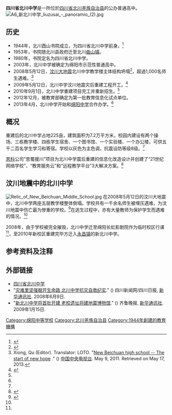 '''四川省北川中学'''是一所位於[[四川省|四川省]][[北川羌族自治县|北川羌族自治县]]的公办普通高中。
[[File:A6_新北川中学_liuzusai_-_panoramio_(2).jpg|thumb]]
== 历史 ==
* 1944年，北川酉山书院成立，为四川省北川中学前身。<ref name=":0">{{Cite web|url=http://scsbczx.30edu.com.cn/Article/7ed18581-311a-4ec6-8b6a-9b8602dbada6.shtml|title=北川中学简介|accessdate=2017-08-28|author=北川中学|date=2013-11-11|publisher=|archive-date=2019-05-13|archive-url=https://web.archive.org/web/20190513225034/http://scsbczx.30edu.com.cn/Article/7ed18581-311a-4ec6-8b6a-9b8602dbada6.shtml|dead-url=no}}</ref>
* 1953年，书院随北川县政府迁至北川[[曲山镇|曲山镇]]。
* 1980年，书院定名为四川省北川中学。
* 2003年，北川中学被确定为绵阳市示范性普通高中。
* 2008年5月12日，[[汶川大地震|汶川大地震]]北川中学教学楼主体结构坍塌<ref name=":2">{{Cite book|title=汶川十日|last=Phoenix Setellite Television|first=凤凰卫视出版中心|publisher=湖南文艺出版社|year=2008|isbn=9787540441692|location=|pages=}}</ref>，超過1,000名师生遇难。<ref name="NewBStartnewhope">Xiong, Qu (Editor). Translator: LOTO. "[http://english.cntv.cn/special/special/wenchuan_3years/20110509/107663.shtml New Beichuan high school -- The start of new hope] {{WebCite|url=https://www.webcitation.org/6GgY3B22G?url=http://english.cntv.cn/special/special/wenchuan_3years/20110509/107663.shtml |date=20130517150752 |dateformat=iso }}." () [[中国中央电视台|中国中央电视台]]. May 9, 2011. Retrieved on May 17, 2013.</ref>
* 2009年5月12日，北川中学汶川地震灾后重建工程开工。<ref name=":1">{{Cite web|url=http://edu.people.com.cn/GB/8216/189817/index.html|title=在那羊角花盛开的地方 北川中学重建一周年纪实|accessdate=2017-08-28|author=人民网|date=|publisher=|archive-date=2017-08-28|archive-url=https://web.archive.org/web/20170828143026/http://edu.people.com.cn/GB/8216/189817/index.html|dead-url=no}}</ref>
* 2010年9月1日，北川中学重建项目完工并重新招生。<ref name="NewBStartnewhope" />
* 2012年12月，被教育部确定为第一批教育信息化试点单位。
* 2013年4月，北川中学开始和[[绵阳中学|绵阳中学]]合作办学。<ref name=":0" />

== 概况 ==
重建后的北川中学占地225亩，建筑面积为7.2万平方米，校园内建设有两个操场、三栋教学楼、四栋学生宿舍、一个图书馆、一个实验楼、一个办公楼，可供五千二百名学生学习和寄宿。学校以灰色为主色调，抗震设防等级8级。<ref name=":1" />

[[思科系统|思科]]公司“思蜀援川”项目为北川中学震后重建的信息化改造设计并创建了“21世纪网络学校”、“教育服务云”和“远程教学平台”3大解决方案。<ref>{{Cite web|url=https://www.cisco.com/c/m/zh_cn/about/csr/video-edu.html|title=思蜀援川 - 教育援助|accessdate=2017-08-28|author=Cisco|date=|publisher=|archive-date=2017-08-28|archive-url=https://web.archive.org/web/20170828103308/https://www.cisco.com/c/m/zh_cn/about/csr/video-edu.html|dead-url=no}}</ref>

== 汶川地震中的北川中学 ==
[[File:Relic_of_New_Beichuan_Middle_School.jpg|thumb]]
在2008年5月12日的汶川大地震中，北川中学两座五层教学楼整体倒塌。学校共有一千余名师生被埋压遇难，为汶川地震中伤亡最为惨重的学校。<ref>{{Cite news|url=http://news.qq.com/a/20080515/003461.htm|title=北川中学搜救惨烈 估计千人死亡和失踪|author=南方都市报|date=2008-05-15|work=|accessdate=|archive-date=2017-08-28|archive-url=https://web.archive.org/web/20170828104324/http://news.qq.com/a/20080515/003461.htm|dead-url=no}}</ref>在逃生过程中，亦有大量教师为保护学生而遇难的情况。<ref name=":2" />

2008年，由于学校被完全摧毁，北川中学迁至绵阳长虹影剧院作为临时校区行课<ref name=":0" />，至2010年新校区重建完毕方迁入[[永昌镇_(北川羌族自治县)|永昌镇]]的新北川中学。

==参考资料及注释 ==
{{reflist}}

==外部链接 ==
* [http://www.scsbczx.com/ 四川省北川中学]{{Wayback|url=http://www.scsbczx.com/ |date=20130508062420 }}
* "[http://news.xinhuanet.com/school/2008-06/09/content_8328664.htm 灾难里坚强掘开生命路 北川中学抗灾自救纪实]." ({{Wayback|url=http://news.xinhuanet.com/school/2008-06/09/content_8328664.htm |date=20081231212206 }}) 四川新闻网/四川日报, [[新华通讯社|新华通讯社]]. 2008年6月9日.
* "[http://news.xinhuanet.com/edu/2009-01/15/content_10660069.htm 新北川中学将首批开建 老校遗址将建地震博物馆]." ({{Wayback|url=http://news.xinhuanet.com/edu/2009-01/15/content_10660069.htm |date=20090427061058 }}) 齐鲁晚报, [[新华通讯社|新华通讯社]]. 2009年1月15日.

[[Category:绵阳中等学校|Category:绵阳中等学校]]
[[Category:北川羌族自治县|Category:北川羌族自治县]]
[[Category:1944年創建的教育機構|Category:1944年創建的教育機構]]